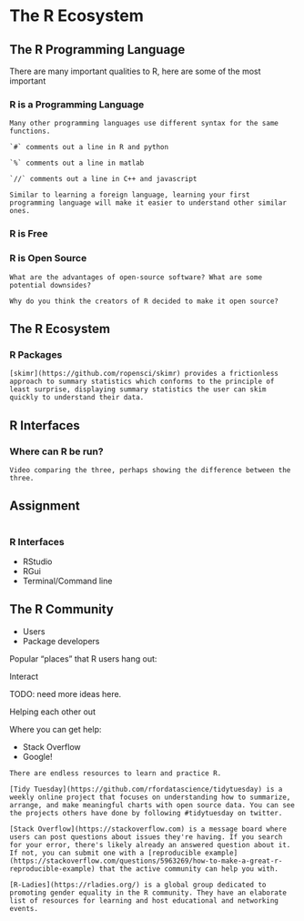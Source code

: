# The R Ecosystem  {#recosystem}

## The R Programming Language

There are many important qualities to R, here are some of the most important

### R is a Programming Language


```block
Many other programming languages use different syntax for the same functions. 

`#` comments out a line in R and python

`%` comments out a line in matlab

`//` comments out a line in C++ and javascript

Similar to learning a foreign language, learning your first programming language will make it easier to understand other similar ones.
```

### R is Free

### R is Open Source

```block
What are the advantages of open-source software? What are some potential downsides?

Why do you think the creators of R decided to make it open source?
```


## The R Ecosystem

### R Packages


```block
[skimr](https://github.com/ropensci/skimr) provides a frictionless approach to summary statistics which conforms to the principle of least surprise, displaying summary statistics the user can skim quickly to understand their data.
```

## R Interfaces

### Where can R be run?

```block
Video comparing the three, perhaps showing the difference between the three.
```

## Assignment

```block

```

### R Interfaces

- RStudio
- RGui
- Terminal/Command line

## The R Community

- Users
- Package developers

Popular "places" that R users hang out:

Interact 

TODO: need more ideas here.

Helping each other out

Where you can get help:


- Stack Overflow 
- Google!

```block
There are endless resources to learn and practice R. 

[Tidy Tuesday](https://github.com/rfordatascience/tidytuesday) is a weekly online project that focuses on understanding how to summarize, arrange, and make meaningful charts with open source data. You can see the projects others have done by following #tidytuesday on twitter.

[Stack Overflow](https://stackoverflow.com) is a message board where users can post questions about issues they're having. If you search for your error, there's likely already an answered question about it. If not, you can submit one with a [reproducible example](https://stackoverflow.com/questions/5963269/how-to-make-a-great-r-reproducible-example) that the active community can help you with.

[R-Ladies](https://rladies.org/) is a global group dedicated to promoting gender equality in the R community. They have an elaborate list of resources for learning and host educational and networking events.
```
